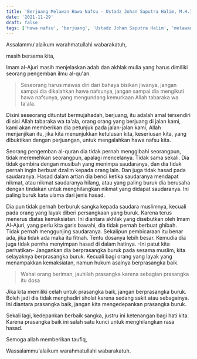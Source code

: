 ```yaml
---
title: 'Berjuang Melawan Hawa Nafsu - Ustadz Johan Saputra Halim, M.H.I. - Ceramah Singkat'
date: '2021-11-29'
draft: false
tags: ['hawa nafsu', 'berjuang', 'Ustadz Johan Saputra Halim', 'melawan']
---
```


Assalammu'alaikum warahmatullahi wabarakatuh,

masih bersama kita,

Imam al-Ajuri masih menjelaskan adab dan akhlak mulia yang harus dimiliki seorang pengemban ilmu al-qu'an.

> Seseorang harus mawas diri dari bahaya bisikan jiwanya, jangan sampai dia dikalahkan hawa nafsunya, jangan sampai dia mengikuti hawa nafsunya, yang mengundang kemurkaan Allah tabaraka wa ta'ala.

Disini seseorang dituntut bermujahadah, berjuang, itu adalah amal tersendiri di sisi Allah tabaraka wa ta'ala, orang orang yang berjuang di jalan kami, kami akan memberikan dia petunjuk pada jalan-jalan kami, Allah menjanjikan itu, jika kita menunjukkan ketulusan kita, keseriusan kita, yang dibuktikan dengan perjuangan, untuk mengalahkan hawa nafsu kita.

Seorang pengemban al-quran dia tidak pernah menggibahi seorangpun, tidak meremehkan seorangpun, apalagi mencelanya. Tidak sama sekali. Dia tidak gembira dengan musibah yang menimpa saudaranya, dan dia tidak pernah ingin berbuat dzalim kepada orang lain. Dan juga tidak hasad pada saudaranya. Hasad dalam artian dia benci ketika saudaranya mendapat nikmat, atau nikmat saudaranya hilang, atau yang paling buruk dia berusaha dengan tindakan untuk menghilangkan nikmat yang didapat saudaranya. Ini paling buruk kata ulama dari jenis hasad.

Dia pun tidak pernah berburuk sangka kepada saudara muslimnya, kecuali pada orang yang layak diberi persangkaan yang buruk. Karena terus menerus diatas kemaksiatan. Ini diantara akhlak yang disebutkan oleh Imam Al-Ajuri, yang perlu kita garis bawahi, dia tidak pernah berbuat ghibah. Tidak pernah menggunjing saudaranya. Sekalipun pembicaraan itu benar ada, jika tidak ada maka itu fitnah. Tentu dosanya lebih besar. Kemudia dia juga tidak pernha menyimpan hasad di dalam hatinya. -Ini patut kita perhatikan- Jangankan dia berprasangka buruk pada sesama muslim, kita selayaknya berprasangka buruk. Kecuali bagi orang yang layak yang menampakkan kemaksiatan, namun hukum asalnya berprasangka baik.

> Wahai orang beriman, jauhilah prasangka karena sebagian prasangka itu dosa

Jika kita memiliki celah untuk prasangka baik, jangan berprasangka buruk. Boleh jadi dia tidak menghadiri sholat karena sedang sakit atau sebagainya. Ini diantara prasangka baik, jangan kita mengedepankan prasangka buruk.

Sekali lagi, kedepankan berbaik sangka, justru ini ketenangan bagi hati kita. Karena prasangka baik ini salah satu kunci untuk menghilangkan rasa hasad.

Semoga allah memberikan taufiq,

Wassalammu'alaikum warahmatullahi wabarakatuh.
